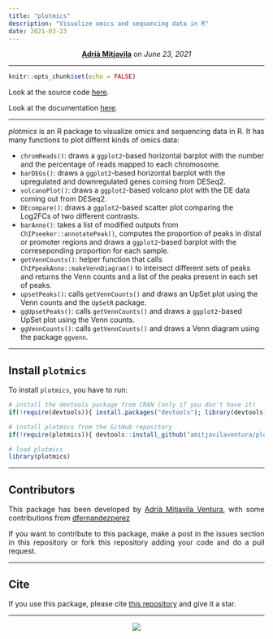 ```yaml
---
title: "plotmics"
description: "Visualize omics and sequancing data in R"
date: 2021-03-23
---
```


<style>
    p {text-align: justify;}
</style>

<center>
<strong><a href="https://amitjavilaventura.github.io" target="_blank">Adrià Mitjavila</a></strong> on <em>June 23, 2021</em>
</center>

---

```r
knitr::opts_chunk$set(echo = FALSE)
```

Look at the source code [here](https://github.com/amitjavilaventura/plotmics).

Look at the documentation [here](https://amitjavilaventura.github.io/plotmics/).

---

*plotmics* is an R package to visualize omics and sequencing data in R. It has many functions to plot differnt kinds of omics data:

* `chromReads()`: draws a `ggplot2`-based horizontal barplot with the number and the percentage of reads mapped to each chromosome.
* `barDEGs()`: draws a `ggplot2`-based horizontal barplot with the upregulated and downregulated genes coming from DESeq2.
* `volcanoPlot()`: draws a `ggplot2`-based volcano plot with the DE data coming out from DESeq2.
* `DEcompare()`: draws a `ggplot2`-based scatter plot comparing the Log2FCs of two different contrasts.
* `barAnno()`: takes a list of modified outputs from `ChIPseeker::annotatePeak()`, computes the proportion of peaks in distal or promoter regions and draws a `ggplot2`-based barplot with the correseponding proportion for each sample.
* `getVennCounts()`: helper function that calls `ChIPpeakAnno::makeVennDiagram()` to intersect different sets of peaks and returns the Venn counts and a list of the peaks present in each set of peaks.
* `upsetPeaks()`: calls `getVennCounts()` and draws an UpSet plot using the Venn counts and the `UpSetR` package.
* `ggUpsetPeaks()`: calls `getVennCounts()` and draws a `ggplot2`-based UpSet plot using the Venn counts.
* `ggVennCounts()`: calls `getVennCounts()` and draws a Venn diagram using the package `ggvenn`.

---

## Install `plotmics`

To install `plotmics`, you have to run:

```r
# install the devtools package from CRAN (only if you don't have it)
if(!require(devtools)){ install.packages("devtools"); library(devtools) }

# install plotmics from the GitHub repository
if(!require(plotmics)){ devtools::install_github("amitjavilaventura/plotmics") }

# load plotmics
library(plotmics)
```

---

## Contributors

This package has been developed by [Adrià Mitjavila Ventura](https://amitjavilaventura.github.io), with some contributions from [dfernandezperez](https://github.com/dfernandezperez)

If you want to contribute to this package, make a post in the issues section in this repository or fork this repository adding your code and do a pull request.

---

## Cite

If you use this package, please cite [this repository](https://github.com/amitjavilaventura/plotmics) and give it a star.

---

<center>
![](https://raw.githubusercontent.com/amitjavilaventura/plotmics/main/plotmics.png)
</center>
